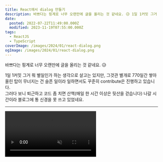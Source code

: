 ```yaml
---
title: React에서 dialog 만들기
description: 바쁘다는 핑계로 너무 오랜만에 글을 올리는 것 같네요. 😥 1일 1커밋 그거 뭐 별일인가 하는 생각으로 살고는 있지만, 그것관 별개로 770일간 쌓아 올린 탑이 무너지는 건 슬픈 일이라 일하면서도 꾸준히 contribute은 진행하고 있습니다.그러다 보니 퇴근하고 코드 좀 치면 산책(매일 한 시간 이상은 뒷산을 걷습니다) 나갈 시간이라 블로그에 통 신경을 못 쓰고 있었네요. ua에 내장된 window.confirm,
date:
  posted: 2022-07-22T11:49:00.000Z
  modified: 2023-11-19T07:55:00.000Z
tags:
  - ReactJS
  - TypeScript
coverImage: /images/2024/01/react-dialog.png
ogImage: /images/2024/01/react-dialog.png
---
```


바쁘다는 핑계로 너무 오랜만에 글을 올리는 것 같네요. 😥

1일 1커밋 그거 뭐 별일인가 하는 생각으로 살고는 있지만, 그것관 별개로 770일간 쌓아 올린 탑이 무너지는 건 슬픈 일이라 일하면서도 꾸준히 contribute은 진행하고 있습니다.  
그러다 보니 퇴근하고 코드 좀 치면 산책(매일 한 시간 이상은 뒷산을 걷습니다) 나갈 시간이라 블로그에 통 신경을 못 쓰고 있었네요.

---

<video autoPlay loop muted playsInline src="/images/2022/07/React-Dialog.mp4" />

[라이브 데모](https://reactdialog.netlify.app/)

ua에 내장된 `window.confirm`, `window.alert`, `window.prompt` 등 클래식함을 아득히 지나쳐 낡은 디자인을 가진 창들을 간단하게 대체하는 방법입니다.  
폴더 구조를 포함한 코드는 Github에서 확인하실 수 있습니다.  
전역 상태 관리 도구로 zustand를 사용했는데, 보일러 플레이트가 적으니 사용하시는 스택으로 옮겨가시기 편하지 않을까 싶습니다.

```ts
export type ResponseHandler<T = unknown> = (value: T | PromiseLike<T>) => void;
export type DialogType = "alert" | "confirm" | "prompt";

export interface DialogStore<T = unknown> {
    title: string;
    setTitle(text: string): void;
    description: string;
    setDescription(description: string): void;
    type: DialogType;
    setType(state: DialogType): void;
    revealed: boolean;
    setRevealed: (show: boolean) => void;
    responseHandler?: ResponseHandler<T>;
    setResponseHandler(responseHandler: ResponseHandler<T>): void;
}
```

store의 타입입니다.  
자세한 설명은 아래에서 하겠습니다.

```ts
import create from "zustand";
import { DialogStore } from "../@types/useDialogStore";

export default create<DialogStore>((set) => ({
    title: "",
    setTitle(title) {
        set((prev) => ({ ...prev, title }));
    },
    description: "",
    setDescription(description) {
        set((prev) => ({ ...prev, description }));
    },
    type: "alert",
    setType(type) {
        set((prev) => ({ ...prev, type }));
    },
    revealed: false,
    setRevealed(revealed) {
        set((prev) => ({ ...prev, revealed }));
    },
    setResponseHandler(responseHandler) {
        set((prev) => ({ ...prev, responseHandler }));
    },
}));
```

`WEBSITE says`가 들어갈 `title`과 내용을 저장할 `description`을 제일 먼저 만들었습니다.  
다음으로 `alert`, `confirm`, `prompt` 세 타입 중 현재 띄운 창이 어떤 것일지를 저장할 곳도 만들었습니다.  
마지막으로 창의 표시 여부 상태를 저장할 곳을 만들고, 기존에 `alert` 등이 동작하는 것처럼 후의 동작을 `await`으로 막기 위해 `Promise`를 사용할 건데, executor 중 `resolve`를 `responseHandler`에 담을 예정입니다.

```ts
import useDialogStore from "../store/useDialogStore";
import { DialogType } from "../@types/useDialogStore";

export default function useDialog() {
    const {
        setTitle,
        setDescription,
        setRevealed,
        setType,
        responseHandler,
        setResponseHandler,
    } = useDialogStore();

    const onInteractionEnd = (value: string | boolean) => {
        setRevealed(false);
        responseHandler?.(value);
        setTitle("");
        setDescription("");
    };

    const setAttributes = (
        type: DialogType,
        title: string,
        description: string
    ) => {
        setRevealed(true);
        setTitle(title);
        setDescription(description);
        setType(type);
    };

    const confirm = (title: string, description = "") => {
        setAttributes("confirm", title, description);

        return new Promise<boolean>((res) => {
            setResponseHandler(res);
        });
    };

    const alert = (title: string, description = "") => {
        setAttributes("alert", title, description);

        return new Promise<boolean>((res) => {
            setResponseHandler(res);
        });
    };

    const prompt = (title: string, description = "") => {
        setAttributes("prompt", title, description);

        return new Promise<boolean>((res) => {
            setResponseHandler(res);
        });
    };

    return {
        confirm,
        alert,
        prompt,
        onInteractionEnd,
    };
}
```

이제 훅을 만들어주면 준비는 거의 끝났습니다.  
`alert`, `confirm`, `prompt`를 호출하면 제목 등을 설정한 뒤 `Promise`를 반환하며, 창이 닫힐 때 `onInteractionEnd`를 호출하도록 만들 겁니다.

```tsx
import { memo, useCallback, useRef } from "react";
import { createPortal } from "react-dom";
import useDialogStore from "../store/useDialogStore";
import useDialog from "../hooks/useDialog";
import "./Dialog.css";

export default function Dialog() {
    const dialogRoot = document.getElementById("dialog") as HTMLElement;
    const inputRef = useRef<HTMLInputElement>(null);
    const { revealed, title, description, type } = useDialogStore();
    const { onInteractionEnd } = useDialog();
    const handleConfirmClick = useCallback(() => {
        if (type === "prompt") {
            onInteractionEnd(inputRef.current?.value || "");
            return;
        }

        onInteractionEnd(true);
    }, [inputRef.current, type, onInteractionEnd]);
    const handleCancelClick = useCallback(() => {
        if (type === "prompt") {
            onInteractionEnd("");
            return;
        }

        onInteractionEnd(false);
    }, [type, onInteractionEnd]);
    const DialogComponent = memo(() => (
        <>
            <div className="dialog-backdrop" onClick={handleCancelClick} />
            <section className="dialog">
                <h2 className="dialog__title">{title}</h2>
                {description && (
                    <p className="dialog__description">{description}</p>
                )}
                {type === "prompt" && (
                    <form onSubmit={handleConfirmClick}>
                        <input
                            autoFocus
                            type="text"
                            className="dialog__input"
                            ref={inputRef}
                        />
                    </form>
                )}
                <div className="dialog__buttons">
                    <button
                        type="button"
                        className="dialog__button dialog__button--confirm"
                        onClick={handleConfirmClick}
                    >
                        OK
                    </button>
                    {type !== "alert" && (
                        <button
                            type="button"
                            className="dialog__button dialog__button--cancel"
                            onClick={handleCancelClick}
                        >
                            Cancel
                        </button>
                    )}
                </div>
            </section>
        </>
    ));

    return createPortal(revealed ? <DialogComponent /> : null, dialogRoot);
}
```

type이 alert일 땐 확인만 뜨게 하는 등 각 상황에 맞게 마크업을 짜줬습니다.

굳이 상태를 만들 필요는 없을 것 같아 `input`은 `useRef`로 관리하여, 창이 닫힐 때 그 값을 꺼내오도록 하였습니다.

```html
<div id="dialog"></div>
```

포탈을 열었으니 `#dialog`를 추가해주는 것도 잊으면 안 됩니다.

```css
.dialog-backdrop {
    position: fixed;
    top: 0;
    right: 0;
    bottom: 0;
    left: 0;
    background: rgba(0, 0, 0, 0.5);
}

.dialog {
    --dialog-primary: #e57373;
    position: fixed;
    top: 50%;
    left: 50%;
    width: clamp(0px, 90vw, 400px);
    padding: 16px;
    background-color: #fff;
    transform: translate3d(-50%, -50%, 0);
    box-sizing: border-box;
    border-radius: 8px;
    line-height: 1.5;
}

.dialog__title {
    margin: 0 0 0.5rem 0;
    font-size: 1.5rem;
    font-weight: bold;
    line-height: 1.5;
}

.dialog__description {
    margin: 0.5rem 0;
    line-height: 1.3;
}

.dialog__input {
    display: block;
    width: 100%;
    margin: 0.5rem 0;
    padding: 0.4rem 0.8rem;
    border: 2px solid #121212;
    border-radius: 0.3rem;
    outline: 0;
    font-size: 1.1rem;
    box-sizing: border-box;
}

.dialog__input:focus {
    border-color: var(--dialog-primary);
}

.dialog__buttons {
    display: flex;
    justify-content: flex-end;
    gap: 10px;
}

.dialog__button {
    padding: 5px 10px;
    border-radius: 4px;
    cursor: pointer;
}

.dialog__button--confirm {
    border: 1px solid var(--dialog-primary);
    background-color: var(--dialog-primary);
}

.dialog__button--cancel {
    border: 1px solid #e1e1e1;
    background-color: #fff;
    color: var(--dialog-primary);
}

@media (prefers-color-scheme: dark) {
    .dialog {
        --dialog-primary: #ffcdd2;
        background-color: #121212;
        color: #f1f1f1;
    }

    .dialog__input {
        background-color: #121212;
        color: #f1f1f1;
        border-color: #f1f1f1;
    }

    .dialog__button--confirm {
        color: #121212;
    }

    .dialog__button--cancel {
        border: 1px solid #4f4f4f;
        background-color: #121212;
        color: var(--dialog-primary);
    }
}
```

너무 밋밋하지만 않게 디자인해뒀습니다.  
마크업에서도 확인할 수 있지만, 조금 더 창에 집중할 수 있도록 배경을 어둡게 만드는 작업도 진행했습니다.

`prefers-color-scheme`은 여기서만 작업해두면 창이 뜨는 페이지와 어울리지 않을 수 있어 작업하는 게 맞을지 고민을 잠깐 했는데, 잠깐 고민해보니 ua가 띄우는 창도 그냥 사용자가 선호하는 색상에 따라 배경색이 결정되니 큰 상관이 없지 않을까 싶어 작업해뒀습니다.

```tsx
import { useCallback, useState } from "react";
import useDialog from "./hooks/useDialog";

export default function App() {
    const { confirm, alert, prompt } = useDialog();
    const [message, setMessage] = useState("");

    const showConfirm = useCallback(async () => {
        const confirmed = await confirm(
            "Are you sure?",
            "This can't be undone."
        );

        setMessage(confirmed ? "Sure!" : "Nope.");
    }, []);

    const showAlert = useCallback(async () => {
        await alert("Hello there!");

        setMessage("Will update after alert");
    }, []);

    const showPrompt = useCallback(async () => {
        const inputted = await prompt("What's your name?");

        setMessage(`Your name is ${inputted}`);
    }, []);

    return (
        <div style={{ textAlign: "center" }}>
            <button type="button" onClick={showConfirm}>
                Confirm
            </button>
            <button type="button" onClick={showAlert}>
                Alert
            </button>
            <button type="button" onClick={showPrompt}>
                Prompt
            </button>
            <h1>{message}</h1>
        </div>
    );
}
```

이제 끝입니다!  
비록 매번 `async` 함수를 만들고 `await`을 매번 걸어줘야 한다는 게 안타깝긴 하지만, 디자인적으로 훨씬 자유롭게 컴포넌트들을 활용할 수 있으니 충분히 그만한 가치가 있지 않나 싶습니다.